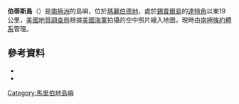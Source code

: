 {{Coord|73|04|S|125|29|W|source:GNIS|display=title}}

'''伯蒂斯島'''（{{lang-en|Burtis Island}}）是[[南極洲|南極洲]]的島嶼，位於[[瑪麗伯德地|瑪麗伯德地]]，處於[[錫普爾島|錫普爾島]]的[[達特角|達特角]]以東19公里，[[美國地質調查局|美國地質調查局]]根據[[美國海軍|美國海軍]]拍攝的空中照片繪入地圖，現時由[[南極條約體系|南極條約體系]]管理。

==參考資料==
*{{cite gnis | type = antarid | id = 2196| name = Burtis Island| accessdate = 2011-10-08}}
*{{usgs-gazetteer|id=2196}}

{{DEFAULTSORT:Burtis Island}}
[[Category:馬里伯地島嶼|Category:馬里伯地島嶼]]


{{MarieByrdLand-geo-stub}}